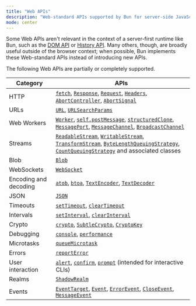 ```yaml
---
title: "Web APIs"
description: "Web-standard APIs supported by Bun for server-side JavaScript"
mode: center
---
```


Some Web APIs aren't relevant in the context of a server-first runtime like Bun, such as the [DOM API](https://developer.mozilla.org/en-US/docs/Web/API/HTML_DOM_API#html_dom_api_interfaces) or [History API](https://developer.mozilla.org/en-US/docs/Web/API/History_API). Many others, though, are broadly useful outside of the browser context; when possible, Bun implements these Web-standard APIs instead of introducing new APIs.

The following Web APIs are partially or completely supported.

| Category              | APIs                                                                                                                                                                                                                                                                                                                                                                                                                                                                                                                                   |
| --------------------- | -------------------------------------------------------------------------------------------------------------------------------------------------------------------------------------------------------------------------------------------------------------------------------------------------------------------------------------------------------------------------------------------------------------------------------------------------------------------------------------------------------------------------------------- |
| HTTP                  | [`fetch`](https://developer.mozilla.org/en-US/docs/Web/API/fetch), [`Response`](https://developer.mozilla.org/en-US/docs/Web/API/Response), [`Request`](https://developer.mozilla.org/en-US/docs/Web/API/Request), [`Headers`](https://developer.mozilla.org/en-US/docs/Web/API/Headers), [`AbortController`](https://developer.mozilla.org/en-US/docs/Web/API/AbortController), [`AbortSignal`](https://developer.mozilla.org/en-US/docs/Web/API/AbortSignal)                                                                         |
| URLs                  | [`URL`](https://developer.mozilla.org/en-US/docs/Web/API/URL), [`URLSearchParams`](https://developer.mozilla.org/en-US/docs/Web/API/URLSearchParams)                                                                                                                                                                                                                                                                                                                                                                                   |
| Web Workers           | [`Worker`](https://developer.mozilla.org/en-US/docs/Web/API/Worker), [`self.postMessage`](https://developer.mozilla.org/en-US/docs/Web/API/DedicatedWorkerGlobalScope/postMessage), [`structuredClone`](https://developer.mozilla.org/en-US/docs/Web/API/structuredClone), [`MessagePort`](https://developer.mozilla.org/en-US/docs/Web/API/MessagePort), [`MessageChannel`](https://developer.mozilla.org/en-US/docs/Web/API/MessageChannel), [`BroadcastChannel`](https://developer.mozilla.org/en-US/docs/Web/API/BroadcastChannel) |
| Streams               | [`ReadableStream`](https://developer.mozilla.org/en-US/docs/Web/API/ReadableStream), [`WritableStream`](https://developer.mozilla.org/en-US/docs/Web/API/WritableStream), [`TransformStream`](https://developer.mozilla.org/en-US/docs/Web/API/TransformStream), [`ByteLengthQueuingStrategy`](https://developer.mozilla.org/en-US/docs/Web/API/ByteLengthQueuingStrategy), [`CountQueuingStrategy`](https://developer.mozilla.org/en-US/docs/Web/API/CountQueuingStrategy) and associated classes                                     |
| Blob                  | [`Blob`](https://developer.mozilla.org/en-US/docs/Web/API/Blob)                                                                                                                                                                                                                                                                                                                                                                                                                                                                        |
| WebSockets            | [`WebSocket`](https://developer.mozilla.org/en-US/docs/Web/API/WebSocket)                                                                                                                                                                                                                                                                                                                                                                                                                                                              |
| Encoding and decoding | [`atob`](https://developer.mozilla.org/en-US/docs/Web/API/atob), [`btoa`](https://developer.mozilla.org/en-US/docs/Web/API/btoa), [`TextEncoder`](https://developer.mozilla.org/en-US/docs/Web/API/TextEncoder), [`TextDecoder`](https://developer.mozilla.org/en-US/docs/Web/API/TextDecoder)                                                                                                                                                                                                                                         |
| JSON                  | [`JSON`](https://developer.mozilla.org/en-US/docs/Web/JavaScript/Reference/Global_Objects/JSON)                                                                                                                                                                                                                                                                                                                                                                                                                                        |
| Timeouts              | [`setTimeout`](https://developer.mozilla.org/en-US/docs/Web/API/setTimeout), [`clearTimeout`](https://developer.mozilla.org/en-US/docs/Web/API/clearTimeout)                                                                                                                                                                                                                                                                                                                                                                           |
| Intervals             | [`setInterval`](https://developer.mozilla.org/en-US/docs/Web/API/setInterval), [`clearInterval`](https://developer.mozilla.org/en-US/docs/Web/API/clearInterval)                                                                                                                                                                                                                                                                                                                                                                       |
| Crypto                | [`crypto`](https://developer.mozilla.org/en-US/docs/Web/API/Crypto), [`SubtleCrypto`](https://developer.mozilla.org/en-US/docs/Web/API/SubtleCrypto), [`CryptoKey`](https://developer.mozilla.org/en-US/docs/Web/API/CryptoKey)                                                                                                                                                                                                                                                                                                        |
| Debugging             | [`console`](https://developer.mozilla.org/en-US/docs/Web/API/console), [`performance`](https://developer.mozilla.org/en-US/docs/Web/API/Performance)                                                                                                                                                                                                                                                                                                                                                                                   |
| Microtasks            | [`queueMicrotask`](https://developer.mozilla.org/en-US/docs/Web/API/queueMicrotask)                                                                                                                                                                                                                                                                                                                                                                                                                                                    |
| Errors                | [`reportError`](https://developer.mozilla.org/en-US/docs/Web/API/reportError)                                                                                                                                                                                                                                                                                                                                                                                                                                                          |
| User interaction      | [`alert`](https://developer.mozilla.org/en-US/docs/Web/API/Window/alert), [`confirm`](https://developer.mozilla.org/en-US/docs/Web/API/Window/confirm), [`prompt`](https://developer.mozilla.org/en-US/docs/Web/API/Window/prompt) (intended for interactive CLIs)                                                                                                                                                                                                                                                                     |
| Realms                | [`ShadowRealm`](https://github.com/tc39/proposal-shadowrealm)                                                                                                                                                                                                                                                                                                                                                                                                                                                                          |
| Events                | [`EventTarget`](https://developer.mozilla.org/en-US/docs/Web/API/EventTarget), [`Event`](https://developer.mozilla.org/en-US/docs/Web/API/Event), [`ErrorEvent`](https://developer.mozilla.org/en-US/docs/Web/API/ErrorEvent), [`CloseEvent`](https://developer.mozilla.org/en-US/docs/Web/API/CloseEvent), [`MessageEvent`](https://developer.mozilla.org/en-US/docs/Web/API/MessageEvent)                                                                                                                                            |
